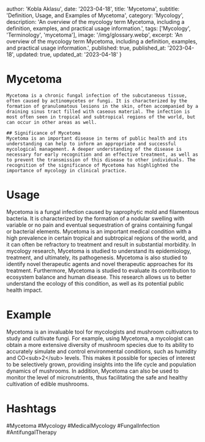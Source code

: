 
  author: 'Kobla Aklasu',
  date: '2023-04-18',
  title: 'Mycetoma',
  subtitle: 'Definition, Usage, and Examples of Mycetoma',
  category: 'Mycology',
  description: 'An overview of the mycology term Mycetoma, including a definition, examples, and practical usage information.',
  tags: ['Mycology', 'Terminology', 'mycetoma'],
  image: '/img/glossary.webp',
  excerpt: 'An overview of the mycology term Mycetoma, including a definition, examples, and practical usage information.',
  published: true,
  published_at: '2023-04-18',
  updated: true,
  updated_at: '2023-04-18'
}




# Mycetoma
    Mycetoma is a chronic fungal infection of the subcutaneous tissue, often caused by actinomycetes or fungi. It is characterized by the formation of granulomatous lesions in the skin, often accompanied by a draining sinus tract filled with caseous material. The infection is most often seen in tropical and subtropical regions of the world, but can occur in other areas as well.
    
    ## Significance of Mycetoma 
    Mycetoma is an important disease in terms of public health and its understanding can help to inform an appropriate and successful mycological management. A deeper understanding of the disease is necessary for early recognition and an effective treatment, as well as to prevent the transmission of this disease to other individuals. The recognition of the significance of Mycetoma has highlighted the importance of mycology in clinical practice.

# Usage

Mycetoma is a fungal infection caused by saprophytic mold and filamentous bacteria. It is characterized by the formation of a nodular swelling with variable or no pain and eventual sequestration of grains containing fungal or bacterial elements. Mycetoma is an important medical condition with a high prevalence in certain tropical and subtropical regions of the world, and it can often be refractory to treatment and result in substantial morbidity. In mycology research, Mycetoma is studied to understand its epidemiology, treatment, and ultimately, its pathogenesis. Mycetoma is also studied to identify novel therapeutic agents and novel therapeutic approaches for its treatment. Furthermore, Mycetoma is studied to evaluate its contribution to ecosystem balance and human disease. This research allows us to better understand the ecology of this condition, as well as its potential public health impact.

# Example

Mycetoma is an invaluable tool for mycologists and mushroom cultivators to study and cultivate fungi. For example, using Mycetoma, a mycologist can obtain a more extensive diversity of mushroom species due to its ability to accurately simulate and control environmental conditions, such as humidity and CO&lt;sub&gt;2&lt;/sub&gt; levels. This makes it possible for species of interest to be selectively grown, providing insights into the life cycle and population dynamics of mushrooms. In addition, Mycetoma can also be used to monitor the level of micronutrients, thus facilitating the safe and healthy cultivation of edible mushrooms.

# Hashtags

#Mycetoma #Mycology #MedicalMycology #FungalInfection #AntifungalTherapy

